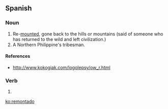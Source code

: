 ==Spanish==

===Noun===
{{es-noun|m}}

# Re-[[mount]]ed, gone back to the hills or mountains (said of someone who has returned to the wild and left civilization.)
# A Northern Philippine's tribesman.

====References====
* http://www.kokogiak.com/logolepsy/ow_r.html

===Verb===
{{es-past participle|remontad|remontar}}
 
# {{es-verb form of|ending=ar|mood=past participle|gender=m|number=s|[[remontar]]}}

[[ko:remontado]]